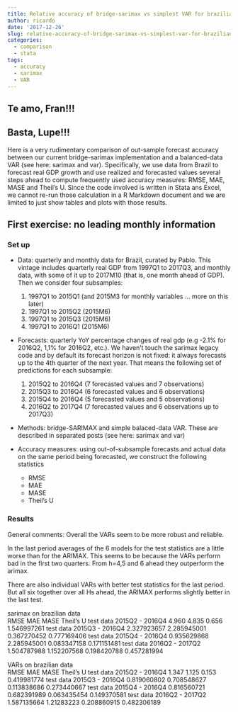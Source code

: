 ```yaml
---
title: Relative accuracy of bridge-sarimax vs simplest VAR for brazilian gdp
author: ricardo
date: '2017-12-26'
slug: relative-accuracy-of-bridge-sarimax-vs-simplest-var-for-brazilian-gdp
categories:
  - comparison
  - stata
tags:
  - accuracy
  - sarimax
  - VAR
---
```



## Te amo, Fran!!!

## Basta, Lupe!!!

Here is a very rudimentary comparison of out-sample forecast accuracy between our current bridge-sarimax implementation and a balanced-data  VAR (see here: sarimax and var). Specifically, we use data from Brazil to forecast real GDP growth and use realized and forecasted values several steps ahead to compute frequently used accuracy measures: RMSE, MAE, MASE and Theil's U. Since the code involved is written in Stata ans Excel, we cannot re-run those calculation in a R Markdown document and we are limited to just show tables and plots with those results.


## First exercise: no leading monthly information

### Set up

- Data: quarterly and monthly data for Brazil, curated  by Pablo. This vintage includes quarterly  real GDP from 1997Q1 to 2017Q3, and monthly data, with some of it up to 2017M10  (that is, one month ahead of GDP).  Then we consider four subsamples:
    1.  1997Q1 to 2015Q1  (and 2015M3 for monthly variables ... more on this later)
    2.  1997Q1 to 2015Q2 (2015M6)
    3.  1997Q1 to 2015Q3 (2015M6)
    4.  1997Q1 to 2016Q1 (2015M6)
    
    
- Forecasts: quarterly YoY percentage changes of real gdp (e.g -2.1% for 2016Q2, 1,1% for 2016Q2, etc.). We haven't touch the sarimax legacy code and by default its forecast horizon is not fixed: it always forecasts up to the 4th quarter of the next year. That means the following set of predictions for each subsample:
    1.  2015Q2 to 2016Q4 (7 forecasted values and 7 observations)
    2.  2015Q3 to 2016Q4 (6 forecasted values and 6 observations)
    3.  2015Q4 to 2016Q4 (5 forecasted values and 5 observations)
    4.  2016Q2 to 2017Q4 (7 forecasted values and 6 observations up to 2017Q3)
    
    
- Methods: bridge-SARIMAX and  simple balaced-data VAR. These are described in separated posts (see here: sarimax and var) 
    

   
- Accuracy measures: using out-of-subsample forecasts and actual data on the same period being forecasted, we construct the following statistics
    - RMSE
    - MAE
    - MASE
    - Theil's U
   

### Results

General comments: Overall the VARs seem to be more robust and reliable. 

In the last period averages of the 6 models for the test statistics are a little worse than for the ARIMAX. This seems to be because the VARs perform bad in the first two quarters. From h=4,5 and 6 ahead they outperform the arimax. 

There are also individual VARs with better test statistics for the last period. But all six together over all Hs ahead, the ARIMAX performs slightly better in the last test. 


sarimax on brazilian data				
	RMSE	MAE	MASE	Theil's U
test data 2015Q2 - 2016Q4	4.960	4.835	0.656	1.546997261
test data 2015Q3 - 2016Q4	2.327923657	2.285945001	0.367270452	0.777169406
test data 2015Q4 - 2016Q4	0.935629868	2.285945001	0.083347158	0.171151481
test data 2016Q2 - 2017Q2	1.504787988	1.152207568	0.198420788	0.457281994
				
				
VARs on brazilian data				
	RMSE	MAE	MASE	Theil's U
test data 2015Q2 - 2016Q4	1.347	1.125	0.153	0.419981774
test data 2015Q3 - 2016Q4	0.819060802	0.708548627	0.113838686	0.273440667
test data 2015Q4 - 2016Q4	0.816560721	0.682391989	0.063435454	0.149370581
test data 2016Q2 - 2017Q2	1.587135664	1.21283223	0.208860915	0.482306189




